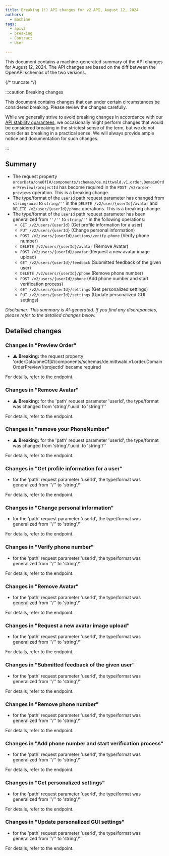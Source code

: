 ```yaml
---
title: Breaking (!) API changes for v2 API, August 12, 2024
authors:
  - machine
tags:
  - apiv2
  - breaking
  - Contract
  - User

---
```



This document contains a machine-generated summary of the API changes for August 12, 2024.
The API changes are based on the diff between the OpenAPI schemas of the two versions.

{/* truncate */}



:::caution Breaking changes

This document contains changes that can under certain circumstances be considered breaking. Please review the changes carefully.

While we generally strive to avoid breaking changes in accordance with our [API stability guarantees](../../../../../docs/v2/api/stability), we occasionally might perform changes that would be considered breaking in the strictest sense of the term, but we do not consider as breaking in a practical sense. We will always provide ample notice and documentation for such changes.

:::



## Summary


- The request property `orderData/oneOf[#/components/schemas/de.mittwald.v1.order.DomainOrderPreview]/projectId` has become required in the `POST /v2/order-previews` operation. This is a breaking change.
- The type/format of the `userId` path request parameter has changed from `string/uuid` to `string/''` in the `DELETE /v2/user/{userId}/avatar` and `DELETE /v2/user/{userId}/phone` operations. This is a breaking change.
- The type/format of the `userId` path request parameter has been generalized from `''/''` to `string/''` in the following operations:
  - `GET /v2/users/{userId}` (Get profile information for a user)
  - `PUT /v2/users/{userId}` (Change personal information)
  - `POST /v2/users/{userId}/actions/verify-phone` (Verify phone number)
  - `DELETE /v2/users/{userId}/avatar` (Remove Avatar)
  - `POST /v2/users/{userId}/avatar` (Request a new avatar image upload)
  - `GET /v2/users/{userId}/feedback` (Submitted feedback of the given user)
  - `DELETE /v2/users/{userId}/phone` (Remove phone number)
  - `POST /v2/users/{userId}/phone` (Add phone number and start verification process)
  - `GET /v2/users/{userId}/settings` (Get personalized settings)
  - `PUT /v2/users/{userId}/settings` (Update personalized GUI settings)

_Disclaimer: This summary is AI-generated. If you find any discrepancies, please refer to the detailed changes below._


## Detailed changes



### Changes in "Preview Order"


- ⚠️ **Breaking:** the request property 'orderData/oneOf[#/components/schemas/de.mittwald.v1.order.DomainOrderPreview]/projectId' became required


For details, refer to the <OperationLink operation="order-preview-order" apiVersion="v2" /> endpoint.



### Changes in "Remove Avatar"


- ⚠️ **Breaking:** for the 'path' request parameter 'userId', the type/format was changed from 'string'/'uuid' to 'string'/''


For details, refer to the <OperationLink operation="deprecated-user-service-avatar-remove" apiVersion="v2" /> endpoint.



### Changes in "remove your PhoneNumber"


- ⚠️ **Breaking:** for the 'path' request parameter 'userId', the type/format was changed from 'string'/'uuid' to 'string'/''


For details, refer to the <OperationLink operation="deprecated-user-service-phone-number-remove" apiVersion="v2" /> endpoint.



### Changes in "Get profile information for a user"


- for the 'path' request parameter 'userId', the type/format was generalized from ''/'' to 'string'/''


For details, refer to the <OperationLink operation="user-get-user" apiVersion="v2" /> endpoint.



### Changes in "Change personal information"


- for the 'path' request parameter 'userId', the type/format was generalized from ''/'' to 'string'/''


For details, refer to the <OperationLink operation="user-update-personal-information" apiVersion="v2" /> endpoint.



### Changes in "Verify phone number"


- for the 'path' request parameter 'userId', the type/format was generalized from ''/'' to 'string'/''


For details, refer to the <OperationLink operation="user-verify-phone-number" apiVersion="v2" /> endpoint.



### Changes in "Remove Avatar"


- for the 'path' request parameter 'userId', the type/format was generalized from ''/'' to 'string'/''


For details, refer to the <OperationLink operation="user-remove-avatar" apiVersion="v2" /> endpoint.



### Changes in "Request a new avatar image upload"


- for the 'path' request parameter 'userId', the type/format was generalized from ''/'' to 'string'/''


For details, refer to the <OperationLink operation="user-request-avatar-upload" apiVersion="v2" /> endpoint.



### Changes in "Submitted feedback of the given user"


- for the 'path' request parameter 'userId', the type/format was generalized from ''/'' to 'string'/''


For details, refer to the <OperationLink operation="user-list-feedback" apiVersion="v2" /> endpoint.



### Changes in "Remove phone number"


- for the 'path' request parameter 'userId', the type/format was generalized from ''/'' to 'string'/''


For details, refer to the <OperationLink operation="user-remove-phone-number" apiVersion="v2" /> endpoint.



### Changes in "Add phone number and start verification process"


- for the 'path' request parameter 'userId', the type/format was generalized from ''/'' to 'string'/''


For details, refer to the <OperationLink operation="user-add-phone-number" apiVersion="v2" /> endpoint.



### Changes in "Get personalized settings"


- for the 'path' request parameter 'userId', the type/format was generalized from ''/'' to 'string'/''


For details, refer to the <OperationLink operation="user-get-personalized-settings" apiVersion="v2" /> endpoint.



### Changes in "Update personalized GUI settings"


- for the 'path' request parameter 'userId', the type/format was generalized from ''/'' to 'string'/''


For details, refer to the <OperationLink operation="user-update-personalized-settings" apiVersion="v2" /> endpoint.



